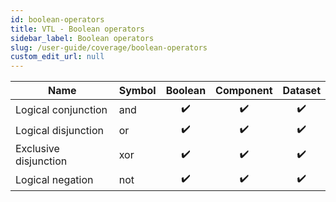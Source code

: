 ```yaml
---
id: boolean-operators
title: VTL - Boolean operators
sidebar_label: Boolean operators
slug: /user-guide/coverage/boolean-operators
custom_edit_url: null
---
```


| Name                  | Symbol |      Boolean       |     Component      |      Dataset       |
| --------------------- | :----- | :----------------: | :----------------: | :----------------: |
| Logical conjunction   | and    | :heavy_check_mark: | :heavy_check_mark: | :heavy_check_mark: |
| Logical disjunction   | or     | :heavy_check_mark: | :heavy_check_mark: | :heavy_check_mark: |
| Exclusive disjunction | xor    | :heavy_check_mark: | :heavy_check_mark: | :heavy_check_mark: |
| Logical negation      | not    | :heavy_check_mark: | :heavy_check_mark: | :heavy_check_mark: |

